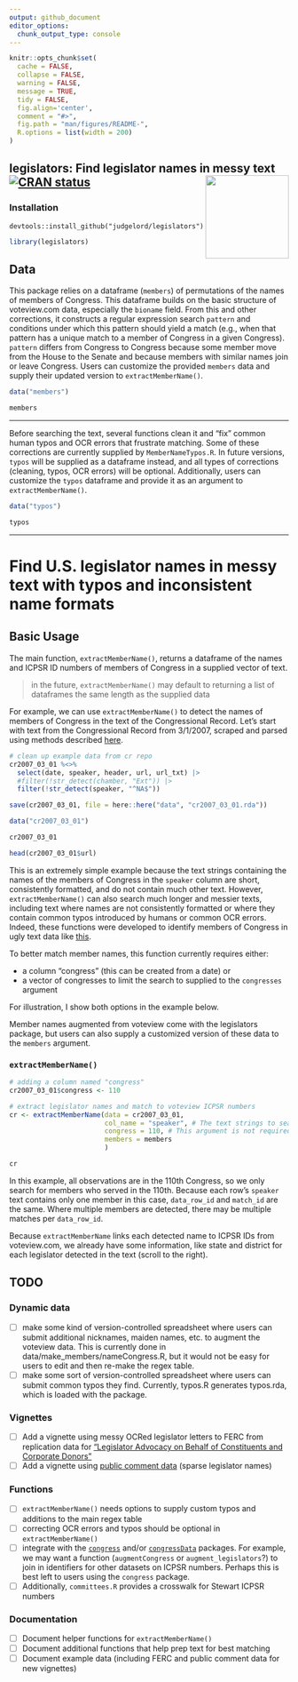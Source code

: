 ```yaml
---
output: github_document
editor_options: 
  chunk_output_type: console
---
```


<!-- README.md is generated from README.Rmd. Please edit that file -->

```r
knitr::opts_chunk$set(
  cache = FALSE,
  collapse = FALSE,
  warning = FALSE,
  message = TRUE,
  tidy = FALSE,
  fig.align='center',
  comment = "#>",
  fig.path = "man/figures/README-",
  R.options = list(width = 200)
)
```



## legislators: Find legislator names in messy text <img src="man/figures/logo.png" align="right" width="150"/> [![CRAN status](https://www.r-pkg.org/badges/version/legislators)](https://CRAN.R-project.org/package=legislators)



### Installation
```
devtools::install_github("judgelord/legislators")
```

```r
library(legislators)
```

## Data

This package relies on a dataframe (`members`) of permutations of the names of members of Congress. This dataframe builds on the basic structure of voteview.com data, especially the `bioname` field. From this and other corrections, it constructs a regular expression search `pattern` and conditions under which this pattern should yield a match (e.g., when that pattern has a unique match to a member of Congress in a given Congress). `pattern` differs from Congress to Congress because some member move from the House to the Senate and because members with similar names join or leave Congress. Users can customize the provided `members` data and supply their updated version to `extractMemberName()`.

```r
data("members")

members
```

---

Before searching the text, several functions clean it and "fix" common human typos and OCR errors that frustrate matching. Some of these corrections are currently supplied by `MemberNameTypos.R`. In future versions, `typos` will be supplied as a dataframe instead, and all types of corrections (cleaning, typos, OCR errors) will be optional. Additionally, users can customize the `typos` dataframe and provide it as an argument to `extractMemberName()`. 

```r
data("typos")

typos
```

---

#  Find U.S. legislator names in messy text with typos and inconsistent name formats

## Basic Usage

The main function, `extractMemberName()`, returns a dataframe of the names and ICPSR ID numbers of members of Congress in a supplied vector of text. 

> in the future, `extractMemberName()` may default to returning a list of dataframes the same length as the supplied data

For example, we can use `extractMemberName()` to detect the names of members of Congress in the text of the Congressional Record. Let's start with text from the Congressional Record from 3/1/2007, scraped and parsed using methods described [here](https://judgelord.github.io/congressionalrecord/). 

```r
# clean up example data from cr repo
cr2007_03_01 %<>% 
  select(date, speaker, header, url, url_txt) |>
  #filter(!str_detect(chamber, "Ext")) |>
  filter(!str_detect(speaker, "^NA$"))

save(cr2007_03_01, file = here::here("data", "cr2007_03_01.rda"))
```

```r
data("cr2007_03_01")

cr2007_03_01

head(cr2007_03_01$url)
```


This is an extremely simple example because the text strings containing the names of the members of Congress in the `speaker` column are short, consistently formatted, and do not contain much other text. However, `extractMemberName()` can also search much longer and messier texts, including text where names are not consistently formatted or where they contain common typos introduced by humans or common OCR errors. Indeed, these functions were developed to identify members of Congress in ugly text data like [this](https://judgelord.github.io/corr/corr_pres.html#22). 

To better match member names, this function currently requires either:

- a column "congress" (this can be created from a date) or 
- a vector of congresses to limit the search to supplied to the `congresses` argument

For illustration, I show both options in the example below.

Member names augmented from voteview come with the legislators package, but users can also supply a customized version of these data to the `members` argument.

### `extractMemberName()`

```r
# adding a column named "congress"
cr2007_03_01$congress <- 110

# extract legislator names and match to voteview ICPSR numbers
cr <- extractMemberName(data = cr2007_03_01, 
                        col_name = "speaker", # The text strings to search
                        congress = 110, # This argument is not required in this case because the data contain a "congress" column
                        members = members
                        )

cr
```

In this example, all observations are in the 110th Congress, so we only search for members who served in the 110th. Because each row's `speaker` text contains only one member in this case, `data_row_id` and `match_id` are the same. Where multiple members are detected, there may be multiple matches per `data_row_id`.


Because `extractMemberName` links each detected name to ICPSR IDs from voteview.com, we already have some information, like state and district for each legislator detected in the text (scroll to the right). 



## TODO 

### Dynamic data 

- [ ] make some kind of version-controlled spreadsheet where users can submit additional nicknames, maiden names, etc. to augment the voteview data. This is currently done in data/make_members/nameCongress.R, but it would not be easy for users to edit and then re-make the regex table.
- [ ] make some sort of version-controlled spreadsheet where users can submit common typos they find. Currently, typos.R generates typos.rda, which is loaded with the package.
 
### Vignettes

- [ ] Add a vignette using messy OCRed legislator letters to FERC from replication data for ["Legislator Advocacy on Behalf of Constituents and Corporate Donors"](https://judgelord.github.io/research/ferc/)
- [ ] Add a vignette using [public comment data](https://github.com/judgelord/rulemaking) (sparse legislator names)

### Functions 

- [ ] `extractMemberName()` needs options to supply custom typos and additions to the main regex table
- [ ] correcting OCR errors and typos should be optional in `extractMemberName()`
- [ ] integrate with the [`congress`](https://github.com/ippsr/congress) and/or [`congressData`](https://github.com/IPPSR/congress) packages. For example, we may want a function (`augmentCongress` or `augment_legislators`?) to join in identifiers for other datasets on ICPSR numbers. Perhaps this is best left to users using the `congress` package. 
- [ ] Additionally, `committees.R` provides a crosswalk for Stewart ICPSR numbers

### Documentation 

- [ ] Document helper functions for `extractMemberName()`
- [ ] Document additional functions that help prep text for best matching
- [ ] Document example data (including FERC and public comment data for new vignettes)
